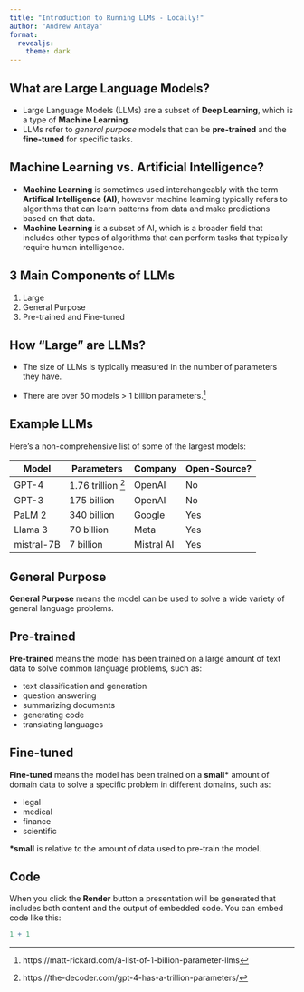 ```yaml
---
title: "Introduction to Running LLMs - Locally!"
author: "Andrew Antaya"
format: 
  revealjs:
    theme: dark
---
```


## What are Large Language Models?

-   Large Language Models (LLMs) are a subset of **Deep Learning**,
    which is a type of **Machine Learning**.
-   LLMs refer to *general purpose* models that can be **pre-trained**
    and the **fine-tuned** for specific tasks.

## Machine Learning vs. Artificial Intelligence?

-   **Machine Learning** is sometimes used interchangeably with the term
    **Artifical Intelligence (AI)**, however machine learning typically
    refers to algorithms that can learn patterns from data and make
    predictions based on that data.
-   **Machine Learning** is a subset of AI, which is a broader field
    that includes other types of algorithms that can perform tasks that
    typically require human intelligence.

## 3 Main Components of LLMs

1.  Large
2.  General Purpose
3.  Pre-trained and Fine-tuned

## How "Large" are LLMs?

-   The size of LLMs is typically measured in the number of parameters
    they have.

-   There are over 50 models \> 1 billion parameters.[^1]

## Example LLMs

Here's a non-comprehensive list of some of the largest models:

| Model      | Parameters         | Company    | Open-Source? |
|------------|--------------------|------------|--------------|
| GPT-4      | 1.76 trillion [^2] | OpenAI     | No           |
| GPT-3      | 175 billion        | OpenAI     | No           |
| PaLM 2     | 340 billion        | Google     | Yes          |
| Llama 3    | 70 billion         | Meta       | Yes          |
| mistral-7B | 7 billion          | Mistral AI | Yes          |

## General Purpose

**General Purpose** means the model can be used to solve a wide variety
of general language problems.

## Pre-trained

**Pre-trained** means the model has been trained on a large amount of
text data to solve common language problems, such as:

-   text classification and generation
-   question answering
-   summarizing documents
-   generating code
-   translating languages

## Fine-tuned

**Fine-tuned** means the model has been trained on a **small\*** amount
of domain data to solve a specific problem in different domains, such
as:

-   legal
-   medical
-   finance
-   scientific

**\*small** is relative to the amount of data used to pre-train the
model.

## Code

When you click the **Render** button a presentation will be generated
that includes both content and the output of embedded code. You can
embed code like this:

```r
1 + 1
```

[^1]: https://matt-rickard.com/a-list-of-1-billion-parameter-llms

[^2]: https://the-decoder.com/gpt-4-has-a-trillion-parameters/
